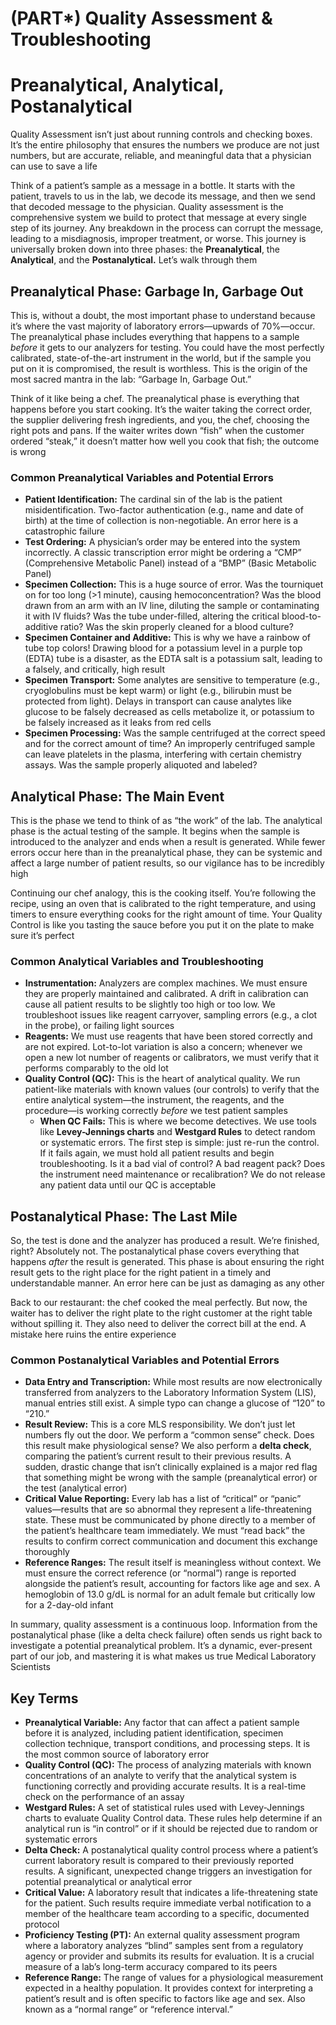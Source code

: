 # (PART\*) Quality Assessment & Troubleshooting {-}

# Preanalytical, Analytical, Postanalytical {-}

Quality Assessment isn't just about running controls and checking boxes. It's the entire philosophy that ensures the numbers we produce are not just numbers, but are accurate, reliable, and meaningful data that a physician can use to save a life

Think of a patient's sample as a message in a bottle. It starts with the patient, travels to us in the lab, we decode its message, and then we send that decoded message to the physician. Quality assessment is the comprehensive system we build to protect that message at every single step of its journey. Any breakdown in the process can corrupt the message, leading to a misdiagnosis, improper treatment, or worse. This journey is universally broken down into three phases: the **Preanalytical**, the **Analytical**, and the **Postanalytical.** Let's walk through them

## **Preanalytical Phase: Garbage In, Garbage Out** {-}

This is, without a doubt, the most important phase to understand because it's where the vast majority of laboratory errors—upwards of 70%—occur. The preanalytical phase includes everything that happens to a sample *before* it gets to our analyzers for testing. You could have the most perfectly calibrated, state-of-the-art instrument in the world, but if the sample you put on it is compromised, the result is worthless. This is the origin of the most sacred mantra in the lab: "Garbage In, Garbage Out."

Think of it like being a chef. The preanalytical phase is everything that happens before you start cooking. It's the waiter taking the correct order, the supplier delivering fresh ingredients, and you, the chef, choosing the right pots and pans. If the waiter writes down "fish" when the customer ordered "steak," it doesn't matter how well you cook that fish; the outcome is wrong

### **Common Preanalytical Variables and Potential Errors** {-}

*   **Patient Identification:** The cardinal sin of the lab is the patient misidentification. Two-factor authentication (e.g., name and date of birth) at the time of collection is non-negotiable. An error here is a catastrophic failure
*   **Test Ordering:** A physician's order may be entered into the system incorrectly. A classic transcription error might be ordering a "CMP" (Comprehensive Metabolic Panel) instead of a "BMP" (Basic Metabolic Panel)
*   **Specimen Collection:** This is a huge source of error. Was the tourniquet on for too long (>1 minute), causing hemoconcentration? Was the blood drawn from an arm with an IV line, diluting the sample or contaminating it with IV fluids? Was the tube under-filled, altering the critical blood-to-additive ratio? Was the skin properly cleaned for a blood culture?
*   **Specimen Container and Additive:** This is why we have a rainbow of tube top colors! Drawing blood for a potassium level in a purple top (EDTA) tube is a disaster, as the EDTA salt is a potassium salt, leading to a falsely, and critically, high result
*   **Specimen Transport:** Some analytes are sensitive to temperature (e.g., cryoglobulins must be kept warm) or light (e.g., bilirubin must be protected from light). Delays in transport can cause analytes like glucose to be falsely decreased as cells metabolize it, or potassium to be falsely increased as it leaks from red cells
*   **Specimen Processing:** Was the sample centrifuged at the correct speed and for the correct amount of time? An improperly centrifuged sample can leave platelets in the plasma, interfering with certain chemistry assays. Was the sample properly aliquoted and labeled?

## **Analytical Phase: The Main Event** {-}

This is the phase we tend to think of as "the work" of the lab. The analytical phase is the actual testing of the sample. It begins when the sample is introduced to the analyzer and ends when a result is generated. While fewer errors occur here than in the preanalytical phase, they can be systemic and affect a large number of patient results, so our vigilance has to be incredibly high

Continuing our chef analogy, this is the cooking itself. You're following the recipe, using an oven that is calibrated to the right temperature, and using timers to ensure everything cooks for the right amount of time. Your Quality Control is like you tasting the sauce before you put it on the plate to make sure it's perfect

### **Common Analytical Variables and Troubleshooting** {-}

*   **Instrumentation:** Analyzers are complex machines. We must ensure they are properly maintained and calibrated. A drift in calibration can cause all patient results to be slightly too high or too low. We troubleshoot issues like reagent carryover, sampling errors (e.g., a clot in the probe), or failing light sources
*   **Reagents:** We must use reagents that have been stored correctly and are not expired. Lot-to-lot variation is also a concern; whenever we open a new lot number of reagents or calibrators, we must verify that it performs comparably to the old lot
*   **Quality Control (QC):** This is the heart of analytical quality. We run patient-like materials with known values (our controls) to verify that the entire analytical system—the instrument, the reagents, and the procedure—is working correctly *before* we test patient samples
    *   **When QC Fails:** This is where we become detectives. We use tools like **Levey-Jennings charts** and **Westgard Rules** to detect random or systematic errors. The first step is simple: just re-run the control. If it fails again, we must hold all patient results and begin troubleshooting. Is it a bad vial of control? A bad reagent pack? Does the instrument need maintenance or recalibration? We do not release any patient data until our QC is acceptable

## **Postanalytical Phase: The Last Mile** {-}

So, the test is done and the analyzer has produced a result. We're finished, right? Absolutely not. The postanalytical phase covers everything that happens *after* the result is generated. This phase is about ensuring the right result gets to the right place for the right patient in a timely and understandable manner. An error here can be just as damaging as any other

Back to our restaurant: the chef cooked the meal perfectly. But now, the waiter has to deliver the right plate to the right customer at the right table without spilling it. They also need to deliver the correct bill at the end. A mistake here ruins the entire experience

### **Common Postanalytical Variables and Potential Errors** {-}

*   **Data Entry and Transcription:** While most results are now electronically transferred from analyzers to the Laboratory Information System (LIS), manual entries still exist. A simple typo can change a glucose of "120" to "210."
*   **Result Review:** This is a core MLS responsibility. We don't just let numbers fly out the door. We perform a "common sense" check. Does this result make physiological sense? We also perform a **delta check**, comparing the patient's current result to their previous results. A sudden, drastic change that isn't clinically explained is a major red flag that something might be wrong with the sample (preanalytical error) or the test (analytical error)
*   **Critical Value Reporting:** Every lab has a list of "critical" or "panic" values—results that are so abnormal they represent a life-threatening state. These must be communicated by phone directly to a member of the patient's healthcare team immediately. We must "read back" the results to confirm correct communication and document this exchange thoroughly
*   **Reference Ranges:** The result itself is meaningless without context. We must ensure the correct reference (or "normal") range is reported alongside the patient's result, accounting for factors like age and sex. A hemoglobin of 13.0 g/dL is normal for an adult female but critically low for a 2-day-old infant

In summary, quality assessment is a continuous loop. Information from the postanalytical phase (like a delta check failure) often sends us right back to investigate a potential preanalytical problem. It's a dynamic, ever-present part of our job, and mastering it is what makes us true Medical Laboratory Scientists

## **Key Terms** {-}

*   **Preanalytical Variable:** Any factor that can affect a patient sample before it is analyzed, including patient identification, specimen collection technique, transport conditions, and processing steps. It is the most common source of laboratory error
*   **Quality Control (QC):** The process of analyzing materials with known concentrations of an analyte to verify that the analytical system is functioning correctly and providing accurate results. It is a real-time check on the performance of an assay
*   **Westgard Rules:** A set of statistical rules used with Levey-Jennings charts to evaluate Quality Control data. These rules help determine if an analytical run is "in control" or if it should be rejected due to random or systematic errors
*   **Delta Check:** A postanalytical quality control process where a patient's current laboratory result is compared to their previously reported results. A significant, unexpected change triggers an investigation for potential preanalytical or analytical error
*   **Critical Value:** A laboratory result that indicates a life-threatening state for the patient. Such results require immediate verbal notification to a member of the healthcare team according to a specific, documented protocol
*   **Proficiency Testing (PT):** An external quality assessment program where a laboratory analyzes "blind" samples sent from a regulatory agency or provider and submits its results for evaluation. It is a crucial measure of a lab's long-term accuracy compared to its peers
*   **Reference Range:** The range of values for a physiological measurement expected in a healthy population. It provides context for interpreting a patient's result and is often specific to factors like age and sex. Also known as a "normal range" or "reference interval."
